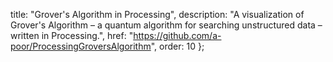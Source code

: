   title: "Grover's Algorithm in Processing",
  description: "A visualization of Grover's Algorithm – a quantum algorithm for searching unstructured data – written in Processing.",
  href: "https://github.com/a-poor/ProcessingGroversAlgorithm",
  order: 10
};
